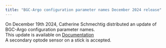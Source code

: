```yaml
---
title: "BGC-Argo configuration parameter names December 2024 release"
---
```

On December 19th 2024, Catherine Schmechtig distributed an update of BGC-Argo configuration parameter names.  
This update is available on [Documentation](/docs/Documentation.html)  
A secondary optode sensor on a stick is accepted.
